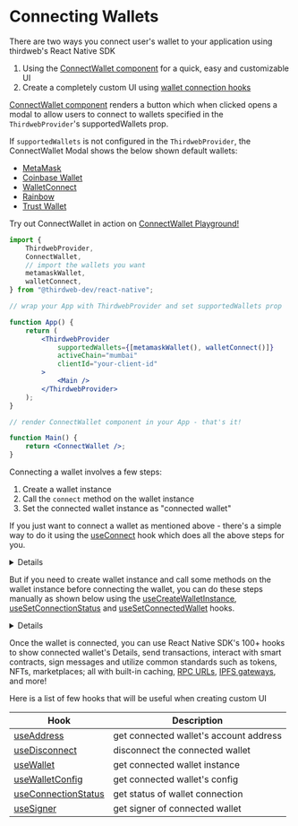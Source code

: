 
# Connecting Wallets

There are two ways you connect user's wallet to your application using thirdweb's React Native SDK

1. Using the [ConnectWallet component](#connect-wallet) for a quick, easy and customizable UI
2. Create a completely custom UI using [wallet connection hooks](#custom-ui)

<DocLink
	href="/react-native/wallets"
	className="p-4 border rounded-lg hover:border-accent-500 hover:bg-b-700 block"
	children="Supported Wallets"
/>

<Heading id="connect-wallet" level={2} children="1. ConnectWallet component" />

[ConnectWallet component](#connect-wallet) renders a button which when clicked opens a modal to allow users to connect to wallets specified in the `ThirdwebProvider`'s supportedWallets prop.

If `supportedWallets` is not configured in the `ThirdwebProvider`, the ConnectWallet Modal shows the below shown default wallets:

- [MetaMask](/react/react.metamaskwallet)
- [Coinbase Wallet](/react/react.coinbasewallet)
- [WalletConnect](/react/react.walletconnect)
- [Rainbow](/react/react.rainbowWallet)
- [Trust Wallet](/react/react.trustWallet)

<Callout variant='info'>

Try out ConnectWallet in action on [ConnectWallet Playground!](https://thirdweb.com/dashboard/wallets/connect)

</Callout>

```jsx
import {
	ThirdwebProvider,
	ConnectWallet,
	// import the wallets you want
	metamaskWallet,
	walletConnect,
} from "@thirdweb-dev/react-native";

// wrap your App with ThirdwebProvider and set supportedWallets prop

function App() {
	return (
		<ThirdwebProvider
			supportedWallets={[metamaskWallet(), walletConnect()]}
			activeChain="mumbai"
			clientId="your-client-id"
		>
			<Main />
		</ThirdwebProvider>
	);
}

// render ConnectWallet component in your App - that's it!

function Main() {
	return <ConnectWallet />;
}
```

<Heading
	id="custom-ui"
	level={2}
	children="2. Create a custom UI to connect wallet"
/>

Connecting a wallet involves a few steps:

1. Create a wallet instance
2. Call the `connect` method on the wallet instance
3. Set the connected wallet instance as "connected wallet"

If you just want to connect a wallet as mentioned above - there's a simple way to do it using the [useConnect](/references/react-native/useConnect) hook which does all the above steps for you.

<Details id='useConnect' summary="useConnect">

```tsx
import {
	useConnect,
	// import the wallet you want to connect
	metamaskWallet,
} from "@thirdweb-dev/react-native";

const walletConfig = metamaskWallet();

function Example() {
	const connect = useConnect();

	async function handleConnect() {
		try {
			const wallet = await connect(
				walletConfig, // pass the wallet config object
				connectOptions, // pass options required by the wallet (if any)
			);

			console.log("connected to", wallet);
		} catch (e) {
			console.error("failed to connect", e);
		}
	}

	return <Button onPress={handleConnect} title="connect wallet" />;
}
```

</Details>

But if you need to create wallet instance and call some methods on the wallet instance before connecting the wallet,
you can do these steps manually as shown below using the [useCreateWalletInstance](/references/react-native/useCreateWalletInstance), [useSetConnectionStatus](/references/react-native/useSetConnectionStatus) and [useSetConnectedWallet](/references/react-native/useSetConnectedWallet) hooks.

<Details summary="Manually creating wallet instance and connecting" id='manual-instance'>

There are 3 steps to connect your wallet manually:

- create an instance of your wallet using [useCreateWalletInstance](/references/react-native/useCreateWalletInstance)
- connect your wallet using the `connect` method of the wallet
- once the wallet is connected, set the wallet instance as connected using [useSetConnectedWallet](/references/react-native/useSetConnectedWallet)

Make sure to update the `connectionStatus` using [useSetConnectionStatus](/references/react-native/useSetConnectionStatus) to `"connecting"` before connecting your wallet and `"disconnected"` if the connection fails.

### Example

We will use [`localWallet`](/react-native/wallets/local-wallet) as an example because it can not be connected using the `useConnect` hook because it requires additional steps after creating the wallet instance - like generating a random wallet or importing a wallet. We will generate a random wallet in this example.

```tsx
import {
	useCreateWalletInstance,
	useSetConnectionStatus,
	useSetConnectedWallet,
	// import the wallet you want to connect
	localWallet,
} from "@thirdweb-dev/react-native";

const walletConfig = localWallet();

function Example() {
	const createWalletInstance = useCreateWalletInstance();
	const setConnectionStatus = useSetConnectionStatus();
	const setConnectedWallet = useSetConnectedWallet();

	const handleConnect = async () => {
		// 1. create wallet instance
		const wallet = createWalletInstance(walletConfig);

		// perform additional steps that needs to be done before connecting the wallet
		// here, we will generate a random wallet
		await wallet.generate();

		try {
			setConnectionStatus("connecting");

			// 2. Call `connect` method on wallet instance
			await wallet.connect(
				connectOptions, // pass options required by the wallet (if any)
			);

			// 3. Set wallet instance as the connected wallet
			setConnectedWallet(wallet);
		} catch (e) {
			setConnectionStatus("disconnected");
			console.error("failed to connect", e);
			// show error UI or close modal using props.close()
		}
	};

	return <Button onPress={handleConnect} title="connect wallet" />;
}
```

</Details>

Once the wallet is connected, you can use React Native SDK's 100+ hooks to show connected wallet's Details, send transactions, interact with smart contracts, sign messages and utilize common standards such as tokens, NFTs, marketplaces; all with built-in caching, [RPC URLs](/glossary/rpc), [IPFS gateways](/glossary/ipfs), and more!

Here is a list of few hooks that will be useful when creating custom UI

| Hook                                                   | Description                            |
| ------------------------------------------------------ | -------------------------------------- |
| [useAddress](/references/react/useAddress)             | get connected wallet's account address |
| [useDisconnect](/references/react/useDisconnect)       | disconnect the connected wallet        |
| [useWallet](/references/react/useWallet)               | get connected wallet instance          |
| [useWalletConfig](/references/react/useWalletConfig)   | get connected wallet's config          |
| [useConnectionStatus](/references/useConnectionStatus) | get status of wallet connection        |
| [useSigner](/references/react/useSigner)               | get signer of connected wallet         |
